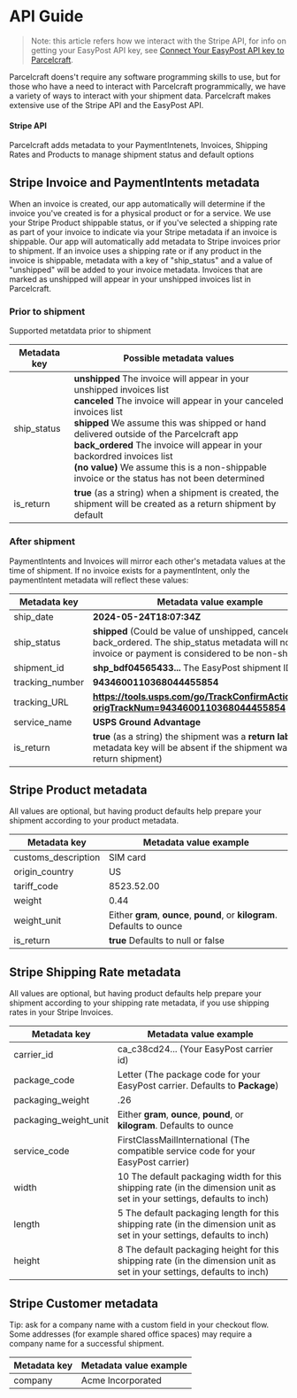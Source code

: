 # API Guide

> Note: this article refers how we interact with the Stripe API, for info on getting your EasyPost API key, see [Connect Your EasyPost API key to Parcelcraft](/getting-started/connect-easypost).

Parcelcraft doens't require any software programming skills to use, but for those who have a need to interact with Parcelcraft programmically, we have a variety of ways to interact with your shipment data.  Parcelcraft makes extensive use of the Stripe API and the EasyPost API. 

#### Stripe API

Parcelcraft adds metadata to your PaymentIntenets, Invoices, Shipping Rates and Products to manage shipment status and default options

## Stripe Invoice and PaymentIntents metadata


When an invoice is created, our app automatically will determine if the invoice you've created is for a physical product or for a service.  We use your Stripe Product shippable status, or if you've selected a shipping rate as part of your invoice to indicate via your Stripe metadata if an invoice is shippable.
Our app will automatically add metadata to Stripe invoices prior to shipment.  If an invoice uses a shipping rate or if any product in the invoice is shippable, metadata with a key of "ship_status" and a value of "unshipped" will be added to your invoice metadata.  Invoices that are marked as unshipped will appear in your unshipped invoices list in Parcelcraft.



### Prior to shipment

Supported metatdata prior to shipment


|Metadata key|Possible metadata values  |
|--|--|
| ship_status |**<span className="code">unshipped</span>** The invoice will appear in your unshipped invoices list <br/>**<span className="code">canceled</span>** The invoice will appear in your canceled invoices list  <br/>**<span className="code">shipped</span>** We assume this was shipped or hand delivered outside of the Parcelcraft app <br/>**<span className="code">back_ordered</span>** The invoice will appear in your backordred invoices list <br/>**<span className="code">(no value)</span>** We assume this is a non-shippable invoice or the status has not been determined <br/>|
|is_return  |<span className="code">**true**</span> (as a string) when a shipment is created, the shipment will be created as a return shipment by default |


### After shipment

PaymentIntents and Invoices will mirror each other's metadata values at the time of shipment.  If no invoice exists for a paymentIntent, only the paymentIntent metadata will reflect these values:


|Metadata key| Metadata value example  |
|--|--|
| ship_date | **2024-05-24T18:07:34Z** |
 | ship_status | **shipped** (Could be value of unshipped, canceled, back_ordered.  The ship_status metadata will not exist if invoice or payment is considered to be non-shippable) |
 | shipment_id | **shp_bdf04565433...** The EasyPost shipment ID |
 | tracking_number | **9434600110368044455854** |
 | tracking_URL | **https://tools.usps.com/go/TrackConfirmAction_input?origTrackNum=9434600110368044455854**  |
 | service_name | **USPS Ground Advantage** |
|is_return  | <span className="code">**true**</span> (as a string) the shipment was a **return label** (this metadata key will be absent if the shipment was not a return shipment) |



## Stripe Product metadata

All values are optional, but having product defaults help prepare your shipment according to your product metadata.

|Metadata key| Metadata value example  |
|--|--|
| customs_description | SIM card |
| origin_country | US |
| tariff_code | 8523.52.00 |
| weight | 0.44 |
| weight_unit | Either <span className="code">**gram**</span>, <span className="code">**ounce**</span>, <span className="code">**pound**</span>, or <span className="code">**kilogram**</span>.  Defaults to ounce |
| is_return | <span className="code">**true**</span> Defaults to null or false |


## Stripe Shipping Rate metadata

All values are optional, but having product defaults help prepare your shipment according to your shipping rate metadata, if you use shipping rates in your Stripe Invoices.

|Metadata key| Metadata value example  |
|--|--|
| carrier_id | <span className="code">ca_c38cd24...</span> (Your EasyPost carrier id) |
| package_code | <span className="code">Letter</span> (The package code for your EasyPost carrier. Defaults to <span className="code">**Package**</span>)  | 
| packaging_weight | <span className="code">.26</span> |
| packaging_weight_unit | Either <span className="code">**gram**</span>, <span className="code">**ounce**</span>, <span className="code">**pound**</span>, or <span className="code">**kilogram**</span>.  Defaults to ounce |
| service_code | <span className="code">FirstClassMailInternational</span> (The compatible service code for your EasyPost carrier) |
| width | <span className="code">10</span> The default packaging width for this shipping rate (in the dimension unit as set in your settings, defaults to inch) |
| length | <span className="code">5</span> The default packaging length for this shipping rate (in the dimension unit as set in your settings, defaults to inch) |
| height | <span className="code">8</span> The default packaging height for this shipping rate (in the dimension unit as set in your settings, defaults to inch) |

## Stripe Customer metadata

Tip: ask for a company name with a custom field in your checkout flow.  Some addresses (for example shared office spaces) may require a company name for a successful shipment.

|Metadata key| Metadata value example  |
|--|--|
| company | <span className="code">Acme Incorporated</span> |
